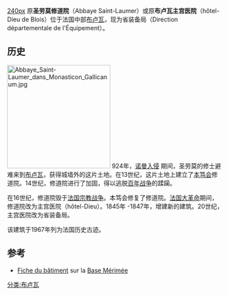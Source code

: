 [[image:_Château_de_Blois,_2003,_view_from_the_top.jpg|240px]]
原'''圣劳莫修道院'''（Abbaye Saint-Laumer）或原'''布卢瓦主宫医院'''（hôtel-Dieu de Blois）位于法国中部[[布卢瓦|布卢瓦]]，现为省装备局（Direction départementale de l'Équipement）。

==历史==
[[File:Abbaye_Saint-Laumer_dans_Monasticon_Gallicanum.jpg|240px]] 
924年，[[诺曼入侵|诺曼入侵]] 期间，圣劳莫的修士避难来到[[布卢瓦|布卢瓦]]，获得城墙外的这片土地。在13世纪，这片土地上建立了[[本笃会|本笃会]]修道院。14世纪，修道院进行了加固，得以逃脱[[百年战争|百年战争]]的蹂躏。

在16世纪，修道院毁于[[法国宗教战争|法国宗教战争]]。本笃会修复了修道院。[[法国大革命|法国大革命]]期间，修道院改为主宫医院（hôtel-Dieu）。1845年 -1847年，增建新的建筑。20世纪，主宫医院改为省装备局。

该建筑于1967年列为法国历史古迹。

==参考 ==
{{References}}
* [http://www.culture.gouv.fr/public/mistral/merimee_fr?ACTION=CHERCHER&FIELD_98=REF&VALUE_98=PA00098334 Fiche du bâtiment] {{Wayback|url=http://www.culture.gouv.fr/public/mistral/merimee_fr?ACTION=CHERCHER&FIELD_98=REF&VALUE_98=PA00098334 |date=20160412220303 }} sur la [[Base_Mérimée|Base Mérimée]]
[[分类:布卢瓦|分类:布卢瓦]]